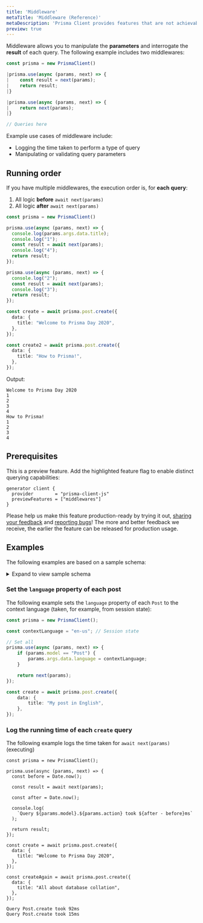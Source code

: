```yaml
---
title: 'Middleware'
metaTitle: 'Middleware (Reference)'
metaDescription: 'Prisma Client provides features that are not achievable with relational databases. These features are referred to as "polyfills" and explained on this page.'
preview: true
---
```


<TopBlock>

Middleware allows you to manipulate the **parameters** and interrogate the **result** of each query. The following example includes two middlewares:

```ts
const prisma = new PrismaClient()

|prisma.use(async (params, next) => {
|    const result = next(params);
|    return result;
|}

|prisma.use(async (params, next) => {
|    return next(params);
|}

// Queries here
```

Example use cases of middleware include:

* Logging the time taken to perform a type of query
* Manipulating or validating query parameters

</TopBlock>

## Running order

If you have multiple middlewares, the execution order is, for **each query**:

1. All logic **before** `await next(params)` 
2. All logic **after** `await next(params)`

```ts
const prisma = new PrismaClient()

prisma.use(async (params, next) => {
  console.log(params.args.data.title);
  console.log("1");
  const result = await next(params);
  console.log("4");
  return result;
});

prisma.use(async (params, next) => {
  console.log("2");
  const result = await next(params);
  console.log("3");
  return result;
});

const create = await prisma.post.create({
  data: {
    title: "Welcome to Prisma Day 2020",
  },
});

const create2 = await prisma.post.create({
  data: {
    title: "How to Prisma!",
  },
});
```

Output:

```no-lines
Welcome to Prisma Day 2020
1
2
3
4
How to Prisma!
1
2
3
4
```

## Prerequisites

This is a preview feature. Add the highlighted feature flag to enable distinct querying capabilities:

```prisma
generator client {
  provider        = "prisma-client-js"
  previewFeatures = ["middlewares"]
}
```

Please help us make this feature production-ready by trying it out, [sharing your feedback](https://github.com/prisma/prisma-client-js/issues/770) and [reporting bugs](../../../more/creating-bug-reports)! The more and better feedback we receive, the earlier the feature can be released for production usage.

## Examples

The following examples are based on a sample schema:

<details><summary>Expand to view sample schema</summary>

```prisma
generator client {
  provider             = "prisma-client-js"
  experimentalFeatures = ["middlewares"]
}

datasource db {
  provider = "mysql"
  url      = env("DATABASE_URL")
}

model Post {
  authorId  Int?
  content   String?
  id        Int     @default(autoincrement()) @id
  published Boolean @default(false)
  title     String
  user      User?   @relation(fields: [authorId], references: [id])
  language  String?

  @@index([authorId], name: "authorId")
}

model User {
  email           String  @unique
  id              Int     @default(autoincrement()) @id
  name            String?
  posts           Post[]
  extendedProfile Json?
  role            Role    @default(USER)
}

enum Role {
  ADMIN
  USER
  MODERATOR
}
```

</details>

### Set the `language` property of each post

The following example sets the `language` property of each `Post` to the context language (taken, for example, from session state):

```ts
const prisma = new PrismaClient();

const contextLanguage = "en-us"; // Session state

// Set all 
prisma.use(async (params, next) => {
    if (params.model == "Post") {
        params.args.data.language = contextLanguage;
    }

    return next(params);
});

const create = await prisma.post.create({
    data: {
        title: "My post in English",
    },
});
```

### Log the running time of each `create` query

The following example logs the time taken for `await next(params)` (executing)

```
const prisma = new PrismaClient();

prisma.use(async (params, next) => {
  const before = Date.now();

  const result = await next(params);

  const after = Date.now();

  console.log(
    `Query ${params.model}.${params.action} took ${after - before}ms`
  );

  return result;
});

const create = await prisma.post.create({
  data: {
    title: "Welcome to Prisma Day 2020",
  },
});

const createAgain = await prisma.post.create({
  data: {
    title: "All about database collation",
  },
});
```

```no-lines
Query Post.create took 92ms
Query Post.create took 15ms
```
